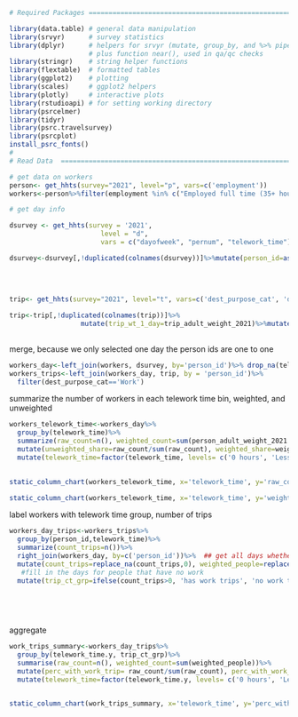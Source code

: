 

```r
# Required Packages ============================================================

library(data.table) # general data manipulation
library(srvyr)      # survey statistics
library(dplyr)      # helpers for srvyr (mutate, group_by, and %>% pipe), 
                    # plus function near(), used in qa/qc checks 
library(stringr)    # string helper functions
library(flextable)  # formatted tables
library(ggplot2)    # plotting
library(scales)     # ggplot2 helpers
library(plotly)     # interactive plots
library(rstudioapi) # for setting working directory
library(psrcelmer)
library(tidyr)
library(psrc.travelsurvey)
library(psrcplot)
install_psrc_fonts()
#
# Read Data  ===================================================================

# get data on workers
person<- get_hhts(survey="2021", level="p", vars=c('employment'))
workers<-person%>%filter(employment %in% c("Employed full time (35+ hours/week, paid)", "Self-employed","Employed part time (fewer than 35 hours/week, paid)"))%>%mutate(person_id=as.character(person_id))

# get day info

dsurvey <- get_hhts(survey = '2021', 
                       level = "d", 
                       vars = c("dayofweek", "pernum", "telework_time"))

dsurvey<-dsurvey[,!duplicated(colnames(dsurvey))]%>%mutate(person_id=as.character(person_id), daynum=as.character(daynum))
 
 
  
                                                           
trip<- get_hhts(survey="2021", level="t", vars=c('dest_purpose_cat', 'daynum'))

trip<-trip[,!duplicated(colnames(trip))]%>%
                  mutate(trip_wt_1_day=trip_adult_weight_2021)%>%mutate(person_id=as.character(person_id), daynum=as.character(daynum))
 
```


merge, because we only selected one day the person ids are one to one
```r
workers_day<-left_join(workers, dsurvey, by='person_id')%>% drop_na(telework_time)
workers_trips<-left_join(workers_day, trip, by = 'person_id')%>%
  filter(dest_purpose_cat=='Work')

```

summarize the number of workers in each telework time bin, weighted, and unweighted
```r
workers_telework_time<-workers_day%>%
  group_by(telework_time)%>%
  summarize(raw_count=n(), weighted_count=sum(person_adult_weight_2021.x))%>%
  mutate(unweighted_share=raw_count/sum(raw_count), weighted_share=weighted_count/sum(weighted_count))%>%
  mutate(telework_time=factor(telework_time, levels= c('0 hours', 'Less than 1 hour', '1-6 hours', 'More than 6 hours' )))
  

```

```r
static_column_chart(workers_telework_time, x='telework_time', y='raw_count', fill='telework_time', title='Telework Time for workers on weekdays', xlabel='Telework Hours', ylabel='Total Observed (unweighted) Workers')
```
```r
static_column_chart(workers_telework_time, x='telework_time', y='weighted_share', fill='telework_time', title='Telework Time for workers on weekdays', xlabel='Telework Hours', ylabel='Share of Weighted Workers')
```

label workers with telework time group, number of trips
```r

workers_day_trips<-workers_trips%>%
  group_by(person_id,telework_time)%>%
  summarize(count_trips=n())%>%
  right_join(workers_day, by=c('person_id'))%>%  ## get all days whether or not they have work trips
  mutate(count_trips=replace_na(count_trips,0), weighted_people=replace_na(person_adult_weight_2021.y, 0))%>%
   #fill in the days for people that have no work 
  mutate(trip_ct_grp=ifelse(count_trips>0, 'has work trips', 'no work trips'))
 
  
 



```
aggregate
```r
work_trips_summary<-workers_day_trips%>%
  group_by(telework_time.y, trip_ct_grp)%>%
  summarise(raw_count=n(), weighted_count=sum(weighted_people))%>%
  mutate(perc_with_work_trip= raw_count/sum(raw_count), perc_with_work_trip_weighted=weighted_count/sum(weighted_count))%>%drop_na()%>%filter(trip_ct_grp=='has work trips')%>%
  mutate(telework_time=factor(telework_time.y, levels= c('0 hours', 'Less than 1 hour', '1-6 hours', 'More than 6 hours' )))



```


```r
static_column_chart(work_trips_summary, x='telework_time', y='perc_with_work_trip_weighted', fill='telework_time', title='Telework Time vs Presence of 1 or more work trips, for workers on weekdays (weighted)', xlabel='Telework Hours', ylabel='Percent of Workers Having One or More Work Trips')
```

